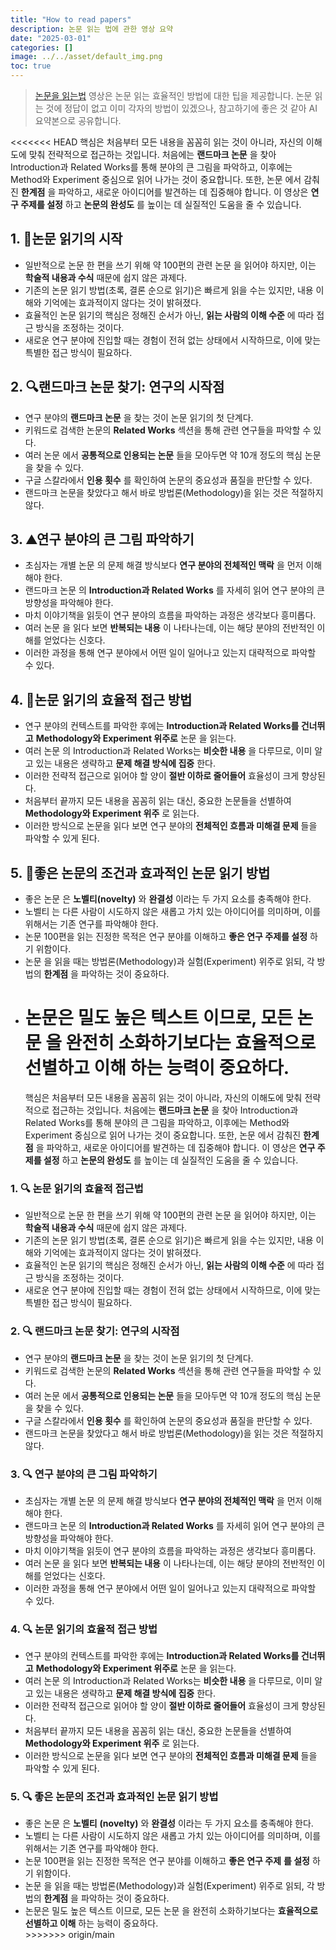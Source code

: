 ```yaml
---
title: "How to read papers"
description: 논문 읽는 법에 관한 영상 요약
date: "2025-03-01"
categories: []
image: ../../asset/default_img.png
toc: true
---
```


> [논문을 읽는법](https://youtu.be/XJqWigLmxQM?si=LeJaVc1EnJ72uA7P) 영상은 논문 읽는 효율적인 방법에 대한 팁을 제공합니다. 논문 읽는 것에 정답이 없고 이미 각자의 방법이 있겠으나, 참고하기에 좋은 것 같아 AI 요약본으로 공유합니다.

<<<<<<< HEAD
핵심은 처음부터 모든 내용을 꼼꼼히 읽는 것이 아니라, 자신의 이해도에 맞춰 전략적으로 접근하는 것입니다. 처음에는 **랜드마크 논문** 을 찾아 Introduction과 Related Works를 통해 분야의 큰 그림을 파악하고, 이후에는 Method와 Experiment 중심으로 읽어 나가는 것이 중요합니다. 또한, 논문 에서 감춰진 **한계점** 을 파악하고, 새로운 아이디어를 발견하는 데 집중해야 합니다. 이 영상은 **연구 주제를 설정** 하고 **논문의 완성도** 를 높이는 데 실질적인 도움을 줄 수 있습니다. 


## 1. 🏁논문 읽기의 시작
- 일반적으로 논문 한 편을 쓰기 위해 약 100편의 관련 논문 을 읽어야 하지만, 이는 **학술적 내용과 수식** 때문에 쉽지 않은 과제다. 
- 기존의 논문 읽기 방법(초록, 결론 순으로 읽기)은 빠르게 읽을 수는 있지만, 내용 이해와 기억에는 효과적이지 않다는 것이 밝혀졌다. 
- 효율적인 논문 읽기의 핵심은 정해진 순서가 아닌, **읽는 사람의 이해 수준** 에 따라 접근 방식을 조정하는 것이다. 
- 새로운 연구 분야에 진입할 때는 경험이 전혀 없는 상태에서 시작하므로, 이에 맞는 특별한 접근 방식이 필요하다. 


## 2. 🔍랜드마크 논문 찾기: 연구의 시작점
- 연구 분야의 **랜드마크 ** **논문** 을 찾는 것이 논문 읽기의 첫 단계다. 
- 키워드로 검색한 논문의 **Related Works** 섹션을 통해 관련 연구들을 파악할 수 있다. 
- 여러 논문 에서 **공통적으로 인용되는 ** **논문** 들을 모아두면 약 10개 정도의 핵심 논문 을 찾을 수 있다. 
- 구글 스칼라에서 **인용 횟수** 를 확인하여 논문의 중요성과 품질을 판단할 수 있다. 
- 랜드마크 논문을 찾았다고 해서 바로 방법론(Methodology)을 읽는 것은 적절하지 않다. 


## 3. ⛰️연구 분야의 큰 그림 파악하기
- 초심자는 개별 논문 의 문제 해결 방식보다 **연구 분야의 전체적인 맥락** 을 먼저 이해해야 한다. 
- 랜드마크 논문 의 **Introduction과 Related Works** 를 자세히 읽어 연구 분야의 큰 방향성을 파악해야 한다. 
- 마치 이야기책을 읽듯이 연구 분야의 흐름을 파악하는 과정은 생각보다 흥미롭다. 
- 여러 논문 을 읽다 보면 **반복되는 내용** 이 나타나는데, 이는 해당 분야의 전반적인 이해를 얻었다는 신호다. 
- 이러한 과정을 통해 연구 분야에서 어떤 일이 일어나고 있는지 대략적으로 파악할 수 있다. 


## 4. 🧐논문 읽기의 효율적 접근 방법
- 연구 분야의 컨텍스트를 파악한 후에는 **Introduction과 Related Works를 건너뛰고** **Methodology와 Experiment 위주로** 논문 을 읽는다. 
- 여러 논문 의 Introduction과 Related Works는 **비슷한 내용** 을 다루므로, 이미 알고 있는 내용은 생략하고 **문제 해결 방식에 집중** 한다. 
- 이러한 전략적 접근으로 읽어야 할 양이 **절반 이하로 줄어들어** 효율성이 크게 향상된다. 
- 처음부터 끝까지 모든 내용을 꼼꼼히 읽는 대신, 중요한 논문들을 선별하여 **Methodology와 Experiment 위주** 로 읽는다. 
- 이러한 방식으로 논문을 읽다 보면 연구 분야의 **전체적인 흐름과 미해결 문제** 들을 파악할 수 있게 된다. 


## 5. 🚩좋은 논문의 조건과 효과적인 논문 읽기 방법
- 좋은 논문 은 **노벨티(novelty)** 와 **완결성** 이라는 두 가지 요소를 충족해야 한다. 
- 노벨티 는 다른 사람이 시도하지 않은 새롭고 가치 있는 아이디어를 의미하며, 이를 위해서는 기존 연구를 파악해야 한다. 
- 논문 100편을 읽는 진정한 목적은 연구 분야를 이해하고 **좋은 연구 주제를 설정** 하기 위함이다. 
- 논문 을 읽을 때는 방법론(Methodology)과 실험(Experiment) 위주로 읽되, 각 방법의 **한계점** 을 파악하는 것이 중요하다. 
- 논문은 밀도 높은 텍스트 이므로, 모든 논문 을 완전히 소화하기보다는 **효율적으로 선별하고 이해** 하는 능력이 중요하다. 
=======
핵심은 처음부터 모든 내용을 꼼꼼히 읽는 것이 아니라, 자신의 이해도에 맞춰 전략적으로 접근하는 것입니다. 처음에는  **랜드마크  논문** 을 찾아 Introduction과 Related Works를 통해 분야의 큰 그림을 파악하고, 이후에는 Method와 Experiment 중심으로 읽어 나가는 것이 중요합니다. 또한,  논문 에서 감춰진  **한계점** 을 파악하고, 새로운 아이디어를 발견하는 데 집중해야 합니다. 이 영상은  **연구 주제를 설정** 하고  **논문의 완성도** 를 높이는 데 실질적인 도움을 줄 수 있습니다.  



### 1. 🔍 논문 읽기의 효율적 접근법
- 일반적으로  논문 한 편을 쓰기 위해 약 100편의 관련  논문 을 읽어야 하지만, 이는  **학술적 내용과 수식**  때문에 쉽지 않은 과제다.  
- 기존의  논문 읽기 방법(초록, 결론 순으로 읽기)은 빠르게 읽을 수는 있지만, 내용 이해와 기억에는 효과적이지 않다는 것이 밝혀졌다.  
- 효율적인  논문 읽기의 핵심은 정해진 순서가 아닌,  **읽는 사람의 이해 수준** 에 따라 접근 방식을 조정하는 것이다.  
- 새로운 연구 분야에 진입할 때는 경험이 전혀 없는 상태에서 시작하므로, 이에 맞는 특별한 접근 방식이 필요하다.  


### 2. 🔍 랜드마크 논문 찾기: 연구의 시작점
- 연구 분야의  **랜드마크 ** **논문** 을 찾는 것이  논문 읽기의 첫 단계다.  
- 키워드로 검색한  논문의  **Related Works**  섹션을 통해 관련 연구들을 파악할 수 있다.  
- 여러  논문 에서  **공통적으로 인용되는 ** **논문** 들을 모아두면 약 10개 정도의 핵심  논문 을 찾을 수 있다.  
- 구글 스칼라에서  **인용 횟수** 를 확인하여  논문의 중요성과 품질을 판단할 수 있다.  
- 랜드마크  논문을 찾았다고 해서 바로 방법론(Methodology)을 읽는 것은 적절하지 않다.  


### 3. 🔍 연구 분야의 큰 그림 파악하기
- 초심자는 개별  논문 의  문제 해결 방식보다  **연구 분야의 전체적인 맥락** 을 먼저 이해해야 한다.  
- 랜드마크  논문 의  **Introduction과 Related Works** 를 자세히 읽어 연구 분야의 큰 방향성을 파악해야 한다.  
- 마치 이야기책을 읽듯이 연구 분야의 흐름을 파악하는 과정은 생각보다 흥미롭다.  
- 여러  논문 을 읽다 보면  **반복되는 내용** 이 나타나는데, 이는 해당 분야의 전반적인 이해를 얻었다는 신호다.  
- 이러한 과정을 통해 연구 분야에서 어떤 일이 일어나고 있는지 대략적으로 파악할 수 있다.  


### 4. 🔍 논문 읽기의 효율적 접근 방법
- 연구 분야의 컨텍스트를 파악한 후에는  **Introduction과 Related Works를 건너뛰고**  **Methodology와 Experiment 위주로**  논문 을 읽는다.  
- 여러  논문 의 Introduction과 Related Works는  **비슷한 내용** 을 다루므로, 이미 알고 있는 내용은 생략하고  **문제 해결 방식에 집중** 한다.  
- 이러한 전략적 접근으로 읽어야 할 양이  **절반 이하로 줄어들어**  효율성이 크게 향상된다.  
- 처음부터 끝까지 모든 내용을 꼼꼼히 읽는 대신, 중요한  논문들을 선별하여  **Methodology와 Experiment 위주** 로 읽는다.  
- 이러한 방식으로  논문을 읽다 보면 연구 분야의  **전체적인 흐름과 미해결 문제** 들을 파악할 수 있게 된다.  


### 5. 🔍 좋은 논문의 조건과 효과적인 논문 읽기 방법
- 좋은  논문 은  **노벨티** **(novelty)** 와  **완결성** 이라는 두 가지 요소를 충족해야 한다.  
- 노벨티 는 다른 사람이 시도하지 않은 새롭고 가치 있는 아이디어를 의미하며, 이를 위해서는 기존 연구를 파악해야 한다.  
- 논문 100편을 읽는 진정한 목적은 연구 분야를 이해하고  **좋은 연구 주제** **를 설정** 하기 위함이다.  
- 논문 을 읽을 때는 방법론(Methodology)과 실험(Experiment) 위주로 읽되, 각 방법의  **한계점** 을 파악하는 것이 중요하다.  
- 논문은  밀도 높은 텍스트 이므로, 모든  논문 을 완전히 소화하기보다는  **효율적으로 선별하고 이해** 하는 능력이 중요하다.  
>>>>>>> origin/main
